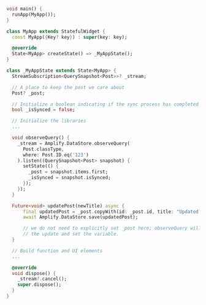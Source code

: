 ```dart
void main() {
  runApp(MyApp());
}

class MyApp extends StatefulWidget {
  const MyApp({Key? key}) : super(key: key);

  @override
  State<MyApp> createState() => _MyAppState();
}

class _MyAppState extends State<MyApp> {
  StreamSubscription<QuerySnapshot<Post>>? _stream;

  // A place to keep the post we care about
  Post? _post;

  // Initialize a boolean indicating if the sync process has completed
  bool _isSynced = false;

  // Initialize the libraries
  ...

  void observeQuery() {
    _stream = Amplify.DataStore.observeQuery(
      Post.classType,
      where: Post.ID.eq('123')
    ).listen((QuerySnapshot<Post> snapshot) {
      setState(() {
        _post = snapshot.items.first;
        _isSynced = snapshot.isSynced;
      });
    });
  }

  Future<void> updatePost(newTitle) async {
      final updatedPost = _post.copyWith(id: _post.id, title: "Updated Title");
      await Amplify.DataStore.save(updatedPost);

      // we do not need to explicitly set _post here; observeQuery will see
      // the update and set the variable.
  }

  // Build function and UI elements
  ...

  @override
  void dispose() {
    _stream?.cancel();
    super.dispose();
  }
}

```
